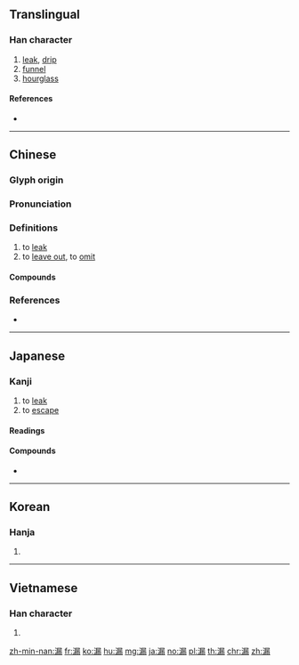 ==Translingual==

===Han character===
{{Han char|rn=85|rad=水|as=11|sn=14|four=37127|canj=ESMB|ids=⿰氵⿸尸雨}}

# [[leak]], [[drip]]
# [[funnel]]
# [[hourglass]]

====References====
* {{Han ref|kx=0645.130|dkj=18120|dj=1054.060|hdz=31731.110|uh=6F0F|ud=28431|bh=BA7C|bd=47740}}

----
==Chinese==
{{zh-forms}}

===Glyph origin===
{{Han etym}}

===Pronunciation===
{{zh-pron
|m=lòu
|c=lau6
|h=pfs=leu
|md=
|mn=lō͘/lāu
|w=
|mc=y
|oc=y
|cat=
}}

===Definitions===
{{zh-hanzi}}

# to [[leak]]
# to [[leave out]], to [[omit]]

====Compounds====
{{zh-der|上漏下溼|不愧屋漏|偷漏|出漏子|刻漏|功在漏刻|壺漏|夜漏|夜漏將傳|宮漏|小紕漏|屁漏|屋漏|崩漏|待漏|抖漏|挂一漏百|挂一漏萬|捅漏子|掛一漏萬|掛漏|撿漏|敗漏|春光漏泄|更漏|更長漏永|有漏|檢漏|水漏|江心補漏|沙漏|河漏|泄漏|法律漏洞|洩漏|洩漏天機|洩漏風聲|滲漏|滴水不漏|滴水漏斗|漏了眼|漏光|漏兜|漏列|漏刻|漏刻之間|漏勺|漏壺|漏夜|漏天|漏天兒|漏失|漏子|漏孔|漏巵|漏掉|漏斗|漏斗器|漏斗管|漏星堂|漏春和尚|漏氣|漏水|漏泄|漏泄天機|漏洞|漏洞百出|漏洩|漏洩春光|漏滴|漏澤園|漏瘡|漏瘡痘|漏盆|漏盡|漏盡更闌|漏稅|漏窗|漏管|漏箭|漏粉|漏精|漏網|漏網之魚|漏網游魚|漏網魚|漏聲|漏胎|漏脫|漏脯充饑|漏落|漏虀搭菜|漏蹄|漏逗|漏雨|漏電|漏露|漏面賊|漏風|漏風掌|漏風聲|漏鼓|玉漏|疏漏|疏而不漏|痔漏|百無一漏|皮漏|盛水不漏|短漏|窮閻漏屋|箭漏|紕漏|網漏吞舟|缺漏|罅漏|肛漏|脫漏|蓮花漏|藏頭漏影|補苴罅漏|裨補闕漏|賺漏|走漏|走漏天機|走漏消息|走漏風聲|軌漏|轉漏|逃漏|逃漏稅|透漏|遺漏|釵腳漏痕|銅壺滴漏|錮漏|錯漏|鐘漏|鐘鳴漏盡|長漏|鹽漏|點水不漏}}

===References===
* {{thcwd|10637}}

----

==Japanese==

===Kanji===
{{ja-kanji|rs=水11}}

# to [[leak]]
# to [[escape]]

====Readings====
{{ja-readings|goon=[[る]] (ru)|kanon=[[ろう]] (rō)|kun=[[もる]] (moru), [[もれる]] (moreru), [[もらす]] (morasu)}}

====Compounds====
* {{ja-r|砂漏|さろう|[[hourglass]]}}

----

==Korean==

===Hanja===
{{ko-hanja|hangeul=[[루]]>[[누]]|eumhun=|rv=ru>nu|mr=ru>nu|y=lwu>nwu}}

# {{defn|lang=ko|sort=水11}}

----

==Vietnamese==

===Han character===
{{vi-hantu|[[lậu]], [[lâu]], [[làu]], [[lạu]]|rs=水11}}

# {{defn|lang=vi|sort=水11}}

[[zh-min-nan:漏]]
[[fr:漏]]
[[ko:漏]]
[[hu:漏]]
[[mg:漏]]
[[ja:漏]]
[[no:漏]]
[[pl:漏]]
[[th:漏]]
[[chr:漏]]
[[zh:漏]]